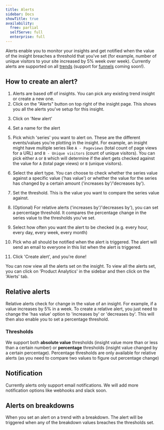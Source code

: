 ```yaml
---
title: Alerts
sidebar: Docs
showTitle: true
availability:
  free: partial
  selfServe: full
  enterprise: full
---
```



Alerts enable you to monitor your insights and get notified when the value of the insight breaches a threshold that you've set (for example, number of unique visitors to your site increased by 5% week over week).
Currently alerts are supported on all [trends](/docs/product-analytics/trends) (support for [funnels](/docs/product-analytics/funnels) coming soon!).


## How to create an alert?
1. Alerts are based off of insights. You can pick any existing trend insight or create a new one.
2. Click on the "Alerts" button on top right of the insight page. This shows you all the alerts you've setup for this insight.
<!-- screenshot of alerts button -->

3. Click on 'New alert'
<!-- screenshot of alert popup -->

4. Set a name for the alert
<!-- screenshot of alert edit modal with series picker open-->

5. Pick which 'series' you want to alert on. These are the different events/values you're plotting in the insight. 
    For example, an insight might have multiple series like `A - Pageviews` (total count of page views for a URL) and `B - Unique visitors` (count of unique visitors). 
    You can pick either `A` or `B` which will determine if the alert gets checked against the value for `A` (total page views) or `B` (unique visitors).

6. Select the alert type. You can choose to check whether the series value against a specific value ('has value') or whether the value for the series has changed by a certain amount ('increases by'/'decreases by').
<!-- screenshot of alert type picker -->

7. Set the threshold. This is the value you want to compare the series value against. 
<!-- screenshot setting threshold -->

8. (Optional) For relative alerts ('increases by'/'decreases by'), you can set a percentage threshold. It compares the percentage change in the series value to the thresholds you've set.
<!-- screenshot of percentage threshold -->

9. Select how often you want the alert to be checked (e.g. every hour, every day, every week, every month)

10. Pick who all should be notified when the alert is triggered. The alert will send an email to everyone in this list when the alert is triggered.

11. Click 'Create alert', and you're done! 

You can now view all the alerts set on the insight. 
To view all the alerts set, you can click on 'Product Analytics' in the sidebar and then click on the 'Alerts' tab.


## Relative alerts
Relative alerts check for change in the value of an insight.
For example, if a value increases by 5% in a week.
To create a relative alert, you just need to change the 'has value' option to 'increases by' or 'decreases by'.
This will then also enable you to set a percentage threshold.

<!-- screenshot of relative alert picker -->


### Thresholds
We support both **absolute value** thresholds (insight value more than or less than a certain number) or **percentage** thresholds (insight value changed by a certain percentage).
Percentage thresholds are only available for relative alerts (as you need to compare two values to figure out percentage change)
<!-- screenshot of percentage threshold -->


## Notification
Currently alerts only support email notifications. We will add more notification options like webhooks and slack soon.


## Alerts on breakdowns
When you set an alert on a trend with a breakdown. 
The alert will be triggered when any of the breakdown values breaches the thresholds set.

<!-- screenshot of alert with breakdown -->

